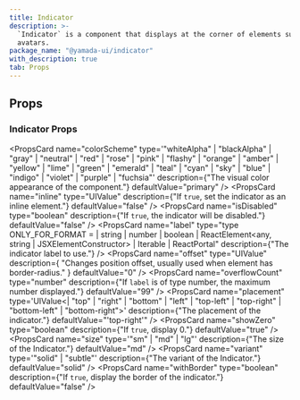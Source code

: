 ```yaml
---
title: Indicator
description: >-
  `Indicator` is a component that displays at the corner of elements such as
  avatars.
package_name: "@yamada-ui/indicator"
with_description: true
tab: Props
---
```


## Props

### Indicator Props

<PropsCard
  name="colorScheme"
  type='"whiteAlpha" | "blackAlpha" | "gray" | "neutral" | "red" | "rose" | "pink" | "flashy" | "orange" | "amber" | "yellow" | "lime" | "green" | "emerald" | "teal" | "cyan" | "sky" | "blue" | "indigo" | "violet" | "purple" | "fuchsia"'
  description={"The visual color appearance of the component."}
  defaultValue="primary"
/>
<PropsCard
  name="inline"
  type="UIValue<boolean>"
  description={"If `true`, set the indicator as an inline element."}
  defaultValue="false"
/>
<PropsCard
  name="isDisabled"
  type="boolean"
  description={"If `true`, the indicator will be disabled."}
  defaultValue="false"
/>
<PropsCard
  name="label"
  type="type ONLY_FOR_FORMAT =
  | string
  | number
  | boolean
  | ReactElement<any, string | JSXElementConstructor<any>>
  | Iterable<ReactNode>
  | ReactPortal"
  description={"The indicator label to use."}
/>
<PropsCard
  name="offset"
  type="UIValue<number>"
  description={
    "Changes position offset, usually used when element has border-radius."
  }
  defaultValue="0"
/>
<PropsCard
  name="overflowCount"
  type="number"
  description={"If `label` is of type number, the maximum number displayed."}
  defaultValue="99"
/>
<PropsCard
  name="placement"
  type='UIValue<| "top"
  | "right"
  | "bottom"
  | "left"
  | "top-left"
  | "top-right"
  | "bottom-left"
  | "bottom-right">'
  description={"The placement of the indicator."}
  defaultValue="'top-right'"
/>
<PropsCard
  name="showZero"
  type="boolean"
  description={"If `true`, display 0."}
  defaultValue="true"
/>
<PropsCard
  name="size"
  type='"sm" | "md" | "lg"'
  description={"The size of the Indicator."}
  defaultValue="md"
/>
<PropsCard
  name="variant"
  type='"solid" | "subtle"'
  description={"The variant of the Indicator."}
  defaultValue="solid"
/>
<PropsCard
  name="withBorder"
  type="boolean"
  description={"If `true`, display the border of the indicator."}
  defaultValue="false"
/>
